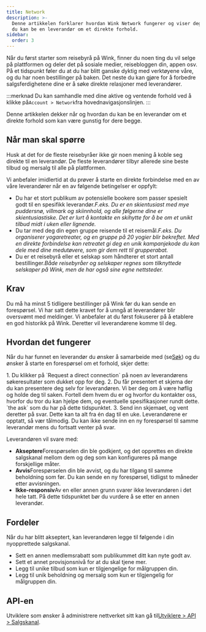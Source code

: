 ```yaml
---
title: Network
description: >-
  Denne artikkelen forklarer hvordan Wink Network fungerer og viser deg hvordan
  du kan be en leverandør om et direkte forhold.
sidebar:
  order: 3
---
```


Når du først starter som reisebyrå på Wink, finner du noen ting du vil selge på plattformen og deler det på sosiale medier, reisebloggen din, appen osv.
På et tidspunkt føler du at du har blitt ganske dyktig med verktøyene våre, og du har noen bestillinger på baken.
Det neste du kan gjøre for å forbedre salgsferdighetene dine er å søke direkte relasjoner med leverandører.

:::merknad
Du kan samhandle med dine aktive og ventende forhold ved å klikke på`Account > Network`fra hovednavigasjonslinjen.
:::

Denne artikkelen dekker når og hvordan du kan be en leverandør om et direkte forhold som kan være gunstig for dere begge.

## Når man skal spørre

Husk at det for de fleste reisebyråer ikke gir noen mening å koble seg direkte til en leverandør. De fleste leverandører tilbyr allerede sine beste tilbud og mersalg til alle på plattformen.

Vi anbefaler imidlertid at du prøver å starte en direkte forbindelse med en av våre leverandører når en av følgende betingelser er oppfylt:

* Du har et stort publikum av potensielle bookere som passer spesielt godt til en spesifikk leverandør.*F.eks. Du er en skientusiast med mye puddersnø, villmark og skiinnhold, og alle følgerne dine er skientusiastiske. Det er lurt å kontakte en skihytte for å be om et unikt tilbud midt i uken eller lignende.*
* Du tar med deg din egen gruppe reisende til et reisemål.*F.eks. Du organiserer yogaretreater, og en gruppe på 20 yogier blir bekreftet. Med en direkte forbindelse kan retreatet gi deg en unik kampanjekode du kan dele med dine medutøvere, som gir dem rett til grupperabat.*
* Du er et reisebyrå eller et selskap som håndterer et stort antall bestillinger.*Både reisebyråer og selskaper regnes som tilknyttede selskaper på Wink, men de har også sine egne nettsteder.*

## Krav

Du må ha minst 5 tidligere bestillinger på Wink før du kan sende en forespørsel.
Vi har satt dette kravet for å unngå at leverandører blir oversvømt med meldinger. Vi anbefaler at du først fokuserer på å etablere en god historikk på Wink. Deretter vil leverandørene komme til deg.

## Hvordan det fungerer

Når du har funnet en leverandør du ønsker å samarbeide med (se[Søk](/studio/search/)) og du ønsker å starte en forespørsel om et forhold, skjer dette:

<Steps>
  1. Du klikker på `Request a direct connection` på noen av leverandørens søkeresultater som dukket opp for deg.
  2. Du får presentert et skjema der du kan presentere deg selv for leverandøren. Vi ber deg om å være høflig og holde deg til saken. Fortell dem hvem du er og hvorfor du kontakter oss, hvorfor du tror du kan hjelpe dem, og eventuelle spesifikasjoner rundt dette. `the ask` som du har på dette tidspunktet.
  3. Send inn skjemaet, og vent deretter på svar. Dette kan ta alt fra én dag til en uke. Leverandørene er opptatt, så vær tålmodig. Du kan ikke sende inn en ny forespørsel til samme leverandør mens du fortsatt venter på svar.
</Steps>


Leverandøren vil svare med:

* **Akseptere**Forespørselen din ble godkjent, og det opprettes en direkte salgskanal mellom dem og deg som kan konfigureres på mange forskjellige måter.
* **Avvis**Forespørselen din ble avvist, og du har tilgang til samme beholdning som før. Du kan sende en ny forespørsel, tidligst to måneder etter avvisningen.
* **Ikke-responsiv**Av en eller annen grunn svarer ikke leverandøren i det hele tatt. På dette tidspunktet bør du vurdere å se etter en annen leverandør.

## Fordeler

Når du har blitt akseptert, kan leverandøren legge til følgende i din nyopprettede salgskanal.

* Sett en annen medlemsrabatt som publikummet ditt kan nyte godt av.
* Sett et annet provisjonsnivå for at du skal tjene mer.
* Legg til unike tilbud som kun er tilgjengelige for målgruppen din.
* Legg til unik beholdning og mersalg som kun er tilgjengelig for målgruppen din.

## API-en

Utviklere som ønsker å administrere nettverket sitt kan gå til[Utviklere > API > Salgskanal](/developers/apis/#sales-channel-api).

